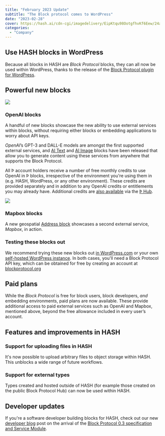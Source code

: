 ```yaml
---
title: "February 2023 Update"
subtitle: "The Block protocol comes to WordPress"
date: "2023-02-28"
cover: https://hash.ai/cdn-cgi/imagedelivery/EipKtqu98OotgfhvKf6Eew/24a05e58-fdaf-4edf-b93b-758648af2300/public
categories: 
  - "Company"
---
```


## Use HASH blocks in WordPress

Because all blocks in HASH are _Block Protocol_ blocks, they can all now be used within WordPress, thanks to the release of the [Block Protocol plugin for WordPress](https://blockprotocol.org/wordpress).

## Powerful new blocks

![](https://hash.ai/cdn-cgi/imagedelivery/EipKtqu98OotgfhvKf6Eew/7ee8e354-02d1-4912-aa3e-5c2aacc11d00/public)

### OpenAI blocks

A handful of new blocks showcase the new ability to use external services within blocks, without requiring either blocks or embedding applications to worry about API keys.

_OpenAI_’s GPT-3 and DALL-E models are amongst the first supported external services, and [AI Text](https://blockprotocol.org/@hash/blocks/ai-text) and [AI Image](https://blockprotocol.org/@hash/blocks/ai-image) blocks have been released that allow you to generate content using these services from anywhere that supports the Block Protocol.

All Þ account holders receive a number of free monthly credits to use OpenAI in Þ blocks, irrespective of the environment you're using them in (e.g. HASH, WordPress, or any other environment). These credits are provided separately and in addition to any OpenAI credits or entitlements you may already have. Additional credits are [also available](https://blockprotocol.org/pricing) via the [Þ Hub](https://blockprotocol.org/hub).

![](https://hash.ai/cdn-cgi/imagedelivery/EipKtqu98OotgfhvKf6Eew/c4ac329a-53c8-4153-6f56-f6d5698e6700/public)

### Mapbox blocks

A new geospatial [Address block](https://blockprotocol.org/@hash/blocks/address) showcases a second external service, _Mapbox_, in action.

### Testing these blocks out

We recommend trying these new blocks out [in WordPress.com](https://wordpress.com/plugins/blockprotocol) or your own [self-hosted WordPress instance](https://wordpress.org/plugins/blockprotocol). In both cases, you'll need a Block Protocol API key, which can be obtained for free by creating an account at [blockprotocol.org](https://blockprotocol.org/)

## Paid plans

While the _Block Protocol_ is free for block users, block developers, _and_ embedding environments, paid plans are now available. These provide additional access to paid external services such as OpenAI and Mapbox, mentioned above, beyond the free allowance included in every user’s account.

## Features and improvements in HASH

### Support for uploading files in HASH

It's now possible to upload arbitrary files to object storage within HASH. This unblocks a wide range of future workflows.

### Support for external types

Types created and hosted outside of HASH (for example those created on the public Block Protocol Hub) can now be used within HASH.

## Developer updates

If you're a software developer building blocks for HASH, check out our new [developer blog](https://hash.dev/blog) post on the arrival of the [Block Protocol 0.3 specification and Service Module](https://hash.dev/blog/block-protocol-0-3-wordpress).
